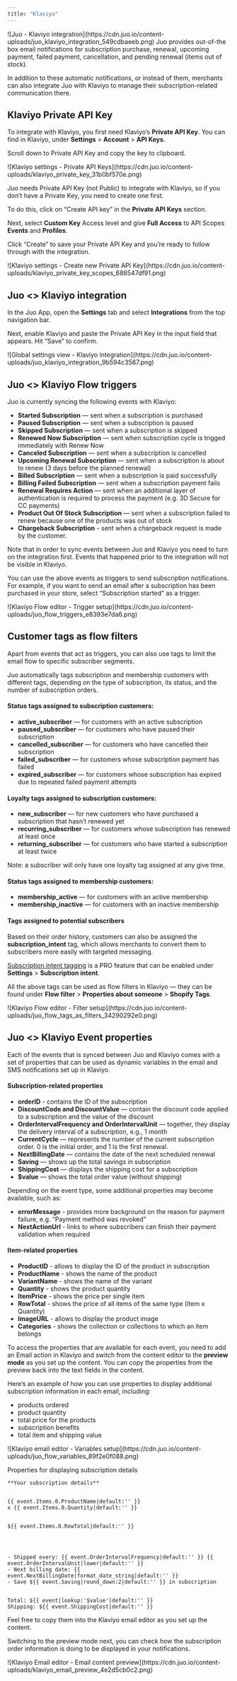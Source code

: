 ```yaml
---
title: "Klaviyo"
---
```


<Frame>
![Juo - Klaviyo integration](https://cdn.juo.io/content-uploads/juo_klaviyo_integration_549cdbaeeb.png)
</Frame>
Juo provides out-of-the box email notifications for subscription purchase, renewal, upcoming payment, failed payment, cancellation, and pending renewal (items out of stock).

In addition to these automatic notifications, or instead of them, merchants can also integrate Juo with Klaviyo to manage their subscription-related communication there.

## Klaviyo Private API Key

To integrate with Klaviyo, you first need Klaviyo’s **Private API Key**. You can find in Klaviyo, under **Settings** > **Account** > **API Keys**.

Scroll down to Private API Key and copy the key to clipboard.
<Frame caption="Copy the Private API Key to clipboard">
![Klaviyo settings - Private API Keys](https://cdn.juo.io/content-uploads/klaviyo_private_key_31b0bf570e.png)
</Frame>

Juo needs Private API Key (not Public) to integrate with Klaviyo, so if you don’t have a Private Key, you need to create one first.

To do this, click on “Create API key” in the **Private API Keys** section.

Next, select **Custom Key** Access level and give **Full Access** to API Scopes **Events** and **Profiles**.

Click “Create” to save your Private API Key and you’re ready to follow through with the integration.
<Frame caption="You need full access for Events and Profiles">
![Klaviyo settings - Create new Private API Key](https://cdn.juo.io/content-uploads/klaviyo_private_key_scopes_688547df91.png)
</Frame>

## **Juo \<> Klaviyo integration**

In the Juo App, open the **Settings** tab and select **Integrations** from the top navigation bar.

Next, enable Klaviyo and paste the Private API Key in the input field that appears. Hit “Save” to confirm.
<Frame caption="Paste your Private API Key and click Save">
![Global settings view - Klaviyo integration](https://cdn.juo.io/content-uploads/juo_klaviyo_integration_9b594c3567.png)
</Frame>

## Juo \<> Klaviyo Flow triggers

Juo is currently syncing the following events with Klaviyo:

* **Started Subscription** — sent when a subscription is purchased
* **Paused Subscription** — sent when a subscription is paused
* **Skipped Subscription** — sent when a subscription is skipped
* **Renewed Now Subscription** — sent when subscription cycle is trigged immediately with Renew Now
* **Canceled Subscription** — sent when a subscription is cancelled
* **Upcoming Renewal Subscription** — sent when a subscription is about to renew (3 days before the planned renewal)
* **Billed Subscription** — sent when a subscription is paid successfully
* **Billing Failed Subscription** — sent when a subscription payment fails
* **Renewal Requires Action** — sent when an additional layer of authentication is required to process the payment (e.g. 3D Secure for CC payments)
* **Product Out Of Stock Subscription** — sent when a subscription failed to renew because one of the products was out of stock
* **Chargeback Subscription** - sent when a chargeback request is made by the customer.


<Warning>
Note that in order to sync events between Juo and Klaviyo you need to turn on the integration first. Events that happened prior to the integration will not be visible in Klaviyo.
</Warning>

You can use the above events as triggers to send subscription notifications. For example, if you want to send an email after a subscription has been purchased in your store, select “Subscription started” as a trigger.
<Frame caption="Subscription purchase can trigger your Klaviyo flow">
![Klaviyo Flow editor - Trigger setup](https://cdn.juo.io/content-uploads/juo_flow_triggers_e8393e7da6.png)
</Frame>

## Customer tags as flow filters

Apart from events that act as triggers, you can also use tags to limit the email flow to specific subscriber segments.

Juo automatically tags subscription and membership customers with different tags, depending on the type of subscription, its status, and the number of subscription orders.

#### Status tags assigned to subscription customers:

* **active\_subscriber** — for customers with an active subscription
* **paused\_subscriber** — for customers who have paused their subscription
* **cancelled\_subscriber** — for customers who have cancelled their subscription
* **failed\_subscriber** — for customers whose subscription payment has failed
* **expired\_subscriber** — for customers whose subscription has expired due to repeated failed payment attempts

#### Loyalty tags assigned to subscription customers:

* **new\_subscriber** — for new customers who have purchased a subscription that hasn’t renewed yet
* **recurring\_subscriber** — for customers whose subscription has renewed at least once
* **returning\_subscriber** — for customers who have started a subscription at least twice

Note: a subscriber will only have one loyalty tag assigned at any give time.

#### Status tags assigned to membership customers:

* **membership\_active** — for customers with an active membership
* **membership\_inactive** — for customers with an inactive membership

#### Tags assigned to potential subscribers

Based on their order history, customers can also be assigned the **subscription\_intent** tag, which allows merchants to convert them to subscribers more easily with targeted messaging.

[Subscription intent tagging](/docs/guides/using-global-settings#subscription-intent) is a PRO feature that can be enabled under **Settings** > **Subscription intent**.

All the above tags can be used as flow filters in Klaviyo — they can be found under **Flow filter** > **Properties about someone** > **Shopify Tags**.
<Frame caption="Subscriber tags can also be used as filters">
![Klaviyo Flow editor - Filter setup](https://cdn.juo.io/content-uploads/juo_flow_tags_as_filters_34290292e0.png)
</Frame>

## Juo \<> Klaviyo Event properties

Each of the events that is synced between Juo and Klaviyo comes with a set of properties that can be used as dynamic variables in the email and SMS notifications set up in Klaviyo.

#### Subscription-related properties

* **orderID** - contains the ID of the subscription
* **DiscountCode and DiscountValue** — contain the discount code applied to a subscription and the value of the discount
* **OrderIntervalFrequency and OrderIntervalUnit** — together, they display the delivery interval of a subscription, e.g., 1 month
* **CurrentCycle** — represents the number of the current subscription order. 0 is the initial order, and 1 is the first renewal.
* **NextBillingDate** — contains the date of the next scheduled renewal
* **Saving** — shows up the total savings in subscription
* **ShippingCost** — displays the shipping cost for a subscription
* **\$value** — shows the total order value (without shipping)

Depending on the event type, some additional properties may become available, such as:

* **errorMessage** - provides more background on the reason for payment failure, e.g. “Payment method was revoked”
* **NextActionUrl** - links to where subscribers can finish their payment validation when required

#### Item-related properties

* **ProductID** - allows to display the ID of the product in subscription
* **ProductName** - shows the name of the product
* **VariantName** - shows the name of the variant
* **Quantity** - shows the product quantity
* **ItemPrice** - shows the price per single item
* **RowTotal** - shows the price of all items of the same type (Item x Quantity)
* **ImageURL** - allows to display the product image
* **Categories** - shows the collection or collections to which an item belongs

To access the properties that are available for each event, you need to add an Email action in Klaviyo and switch from the content editor to the **preview mode** as you set up the content. You can copy the properties from the preview back into the text fields in the content.

Here’s an example of how you can use properties to display additional subscription information in each email, including:

* products ordered
* product quantity
* total price for the products
* subscription benefits
* total item and shipping value
<Frame caption="Copy the variables into your Klaviyo email template">
![Klaviyo email editor - Variables setup](https://cdn.juo.io/content-uploads/juo_flow_variables_89f2e0f088.png)
</Frame>

Properties for displaying subscription details

```
**Your subscription details**


{{ event.Items.0.ProductName|default:'' }}
x {{ event.Items.0.Quantity|default:'' }}


${{ event.Items.0.RowTotal|default:'' }}




- Shipped every: {{ event.OrderIntervalFrequency|default:'' }} {{ event.OrderIntervalUnit|lower|default:'' }}
- Next billing date: {{ event.NextBillingDate|format_date_string|default:'' }}
- Save ${{ event.Saving|round_down:2|default:'' }} in subscription


Total: ${{ event|lookup:'$value'|default:'' }}
Shipping: ${{ event.ShippingCost|default:'' }}
```

Feel free to copy them into the Klaviyo email editor as you set up the content.

Switching to the preview mode next, you can check how the subscription order information is doing to be displayed in your notifications.
<Frame>
![Klaviyo Email editor - Email content preview](https://cdn.juo.io/content-uploads/klaviyo_email_preview_4e2d5cb0c2.png)
</Frame>